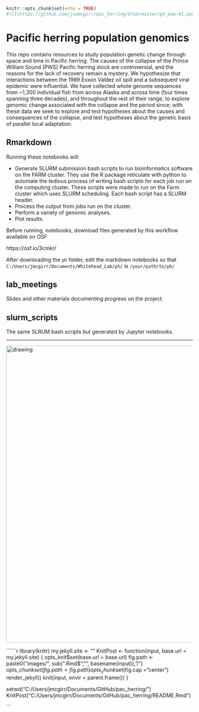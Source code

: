 
```r
knitr::opts_chunk$set(echo = TRUE)
#![](https://github.com/joemcgirr/pac_herring/blob/master/ph_map-01.png?raw=true "pops")  

```

# Pacific herring population genomics

This repo contains resources to study population genetic change through space and time in Pacific herring. The causes of the collapse of the Prince William Sound (PWS) Pacific herring stock are controversial, and the reasons for the lack of recovery remain a mystery. We hypothesize that interactions between the 1989 Exxon Valdez oil spill and a subsequent viral epidemic were influential. We have collected whole genome sequences from ~1,300 individual fish from across Alaska and across time (four times spanning three decades), and throughout the rest of their range, to explore genomic change associated with the collapse and the period since; with these data we seek to explore and test hypotheses about the causes and consequences of the collapse, and test hypotheses about the genetic basis of parallel local adaptation.

## Rmarkdown

Running these notebooks will:

- Generate SLURM submission bash scripts to run bioinformatics software on the FARM cluster. They use the R package reticulate with python to automate the tedious process of writing bash scripts for each job run on the computing cluster. These scripts were made to run on the Farm cluster which uses SLURM scheduling. Each bash script has a SLURM header.
- Process the output from jobs run on the cluster.
- Perform a variety of genomic analyses.
- Plot results.

Before running, notebooks, download files generated by this workflow available on OSF

https://osf.io/3cmkr/

After downloading the `ph` folder, edit the markdown notebooks so that `C:/Users/jmcgirr/Documents/Whitehead_Lab/ph/` is `/your/path/to/ph/`

## lab_meetings

Slides and other materials documenting progress on the project.

## slurm_scripts

The same SLRUM bash scripts but generated by Jupyter notebooks.

---

<img src="https://github.com/joemcgirr/pac_herring/blob/master/ph_map-01.png?raw=true" alt="drawing" width="800"/>

``````r
library(knitr)
my.jekyll.site <- ""
KnitPost <- function(input, base.url = my.jekyll.site) {
  opts_knit$set(base.url = base.url)
  fig.path <- paste0("images/", sub(".Rmd$", "", basename(input)), "/")
  opts_chunk$set(fig.path = fig.path)
  opts_chunk$set(fig.cap = "center")
  render_jekyll()
  knit(input, envir = parent.frame())
}

setwd("C:/Users/jmcgirr/Documents/GitHub/pac_herring/")
KnitPost("C:/Users/jmcgirr/Documents/GitHub/pac_herring/README.Rmd")

```
